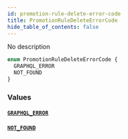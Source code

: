 ```yaml
---
id: promotion-rule-delete-error-code
title: PromotionRuleDeleteErrorCode
hide_table_of_contents: false
---
```


No description

```graphql
enum PromotionRuleDeleteErrorCode {
  GRAPHQL_ERROR
  NOT_FOUND
}
```

### Values

#### [`GRAPHQL_ERROR`](#)

#### [`NOT_FOUND`](#)
